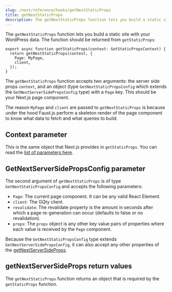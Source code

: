 ```yaml
---
slug: /next/reference/hooks/getNextStaticProps
title: getNextStaticProps
description: The getNextStaticProps function lets you build a static site with your WordPress data.
---
```


The `getNextStaticProps` function lets you build a static site with your WordPress data. The function should be returned from `getStaticProps`:

```tsx
export async function getStaticProps(context: GetStaticPropsContext) {
  return getNextStaticProps(context, {
    Page: MyPage,
    client,
  });
}
```

The `getNextStaticProps` function accepts two arguments: the server side props `context`, and an object (type `GetNextStaticPropsConfig` which extends the `GetNextServerSidePropsConfig` type) with a `Page` key.
This should be your Next.js page component.

The reason `MyPage` and `client` are passed to `getNextStaticProps` is because
under the hood Faust.js perform a skeleton render of the page component to know what data to fetch and what queries to build.

## Context parameter

This is the same object that Next.js provides in `getStaticProps`. You can read the [list of parameters here](https://nextjs.org/docs/api-reference/data-fetching/get-static-props#context-parameter).

## GetNextServerSidePropsConfig parameter

The second argument of `getNextStaticProps` is of type `GetNextStaticPropsConfig` and accepts the following parameters:

* `Page`: The current page component. It can be any valid React Element.
* `client`: The GQty client.
* `revalidate`: The revalidate property is the amount in seconds after which a page re-generation can occur (defaults to false or no revalidation).
* `props`: The `props` object is any other key value pairs of properties where each value is received by the `Page` component.

Because the `GetNextStaticPropsConfig` type extends `GetNextServerSidePropsConfig`, it can also accept any other properties of the [getNextServerSideProps](/docs/next/reference/helpers/getNextServerSideProps).

## getNextServerSideProps return values

The `getNextStaticProps` function returns an object that is required by the `getStaticProps` function.
